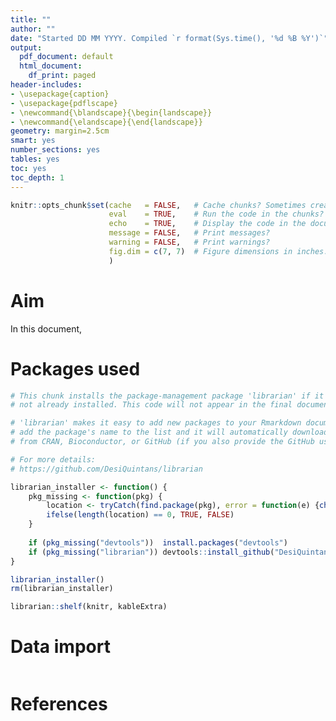```yaml
---
title: ""
author: ""
date: "Started DD MM YYYY. Compiled `r format(Sys.time(), '%d %B %Y')`"
output:
  pdf_document: default
  html_document:
    df_print: paged
header-includes:
- \usepackage{caption}
- \usepackage{pdflscape}
- \newcommand{\blandscape}{\begin{landscape}}
- \newcommand{\elandscape}{\end{landscape}}
geometry: margin=2.5cm
smart: yes
number_sections: yes
tables: yes
toc: yes
toc_depth: 1
---
```


\pagebreak

```r
knitr::opts_chunk$set(cache   = FALSE,   # Cache chunks? Sometimes creates bugs.
                      eval    = TRUE,    # Run the code in the chunks?
                      echo    = TRUE,    # Display the code in the document?
                      message = FALSE,   # Print messages?
                      warning = FALSE,   # Print warnings?
                      fig.dim = c(7, 7)  # Figure dimensions in inches.
                      )
```



# Aim

In this document, 



# Packages used

```r
# This chunk installs the package-management package 'librarian' if it is 
# not already installed. This code will not appear in the final document.

# 'librarian' makes it easy to add new packages to your Rmarkdown document; just
# add the package's name to the list and it will automatically download the package
# from CRAN, Bioconductor, or GitHub (if you also provide the GitHub username). 

# For more details: 
# https://github.com/DesiQuintans/librarian

librarian_installer <- function() {
    pkg_missing <- function(pkg) {
        location <- tryCatch(find.package(pkg), error = function(e) {character(0)})
        ifelse(length(location) == 0, TRUE, FALSE)
    }
    
    if (pkg_missing("devtools"))  install.packages("devtools")
    if (pkg_missing("librarian")) devtools::install_github("DesiQuintans/librarian")
}

librarian_installer()
rm(librarian_installer)
```


```r
librarian::shelf(knitr, kableExtra)
```



# Data import

```r

```



# References


